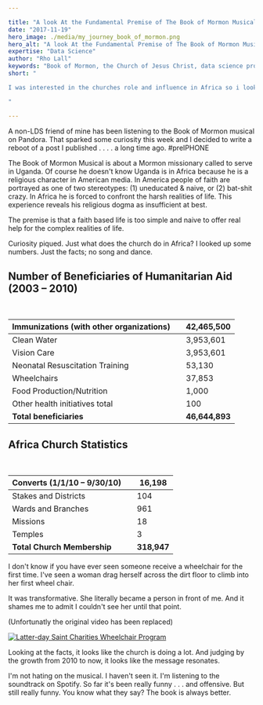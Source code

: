 ```yaml
---

title: "A look At the Fundamental Premise of The Book of Mormon Musical"
date: "2017-11-19"
hero_image: ./media/my_journey_book_of_mormon.png
hero_alt: "A look At the Fundamental Premise of The Book of Mormon Musical"
expertise: "Data Science"
author: "Rho Lall"
keywords: "Book of Mormon, the Church of Jesus Christ, data science programming, datascientist, job of data scientist, data driven insights, data driven solutions"
short: "

I was interested in the churches role and influence in Africa so i looked up some numbers. Just the facts; no song and dance.

"

---
```


A non-LDS friend of mine has been listening to the Book of Mormon musical on Pandora. That sparked some curiosity this week and I decided to write a reboot of a post I published . . . . a long time ago. #preIPHONE 

The Book of Mormon Musical is about a Mormon missionary called to serve in Uganda. Of course he doesn't know Uganda is in Africa because he is a religious character in American media. In America people of faith are portrayed as one of two stereotypes: (1) uneducated & naive, or (2) bat-shit crazy. In Africa he is forced to confront the harsh realities of life. This experience reveals his religious dogma as insufficient at best.

The premise is that a faith based life is too simple and naive to offer real help for the complex realities of life.​

Curiosity piqued. Just what does the church do in Africa? I looked up some numbers. Just the facts; no song and dance.

## Number of Beneficiaries of Humanitarian Aid (2003 – 2010)
<br/>

| Immunizations (with other organizations)      || 42,465,500    |
| --------------------------------------------- |--| ----------- |
| Clean Water                                   ||  3,953,601    |
| Vision Care                                   ||  3,953,601    |
| Neonatal Resuscitation Training               ||     53,130    |
| Wheelchairs                                   ||     37,853    |
| Food Production/Nutrition                     ||      1,000    |
| Other health initiatives total                ||        100    |
| **Total beneficiaries**                       || **46,644,893** |

## Africa Church Statistics
<br/>

| Converts (1/1/10 – 9/30/10)    || 16,198   |
| --------------------------------------------- |--| ----------- |
| Stakes and Districts  || 104   |
| Wards and Branches  || 961 |
| Missions   || 18   |
| Temples   || 3  |
| **Total Church Membership**                       ||     **318,947**   |

I don't know if you have ever seen someone receive a wheelchair for the first time. I've seen a woman drag herself across the dirt floor to climb into her first wheel chair. 

It was transformative. She literally became a person in front of me. And it shames me to admit I couldn't see her until that point.


(Unfortunatly the original video has been replaced)

[![Latter-day Saint Charities Wheelchair Program](https://img.youtube.com/vi/EwpDz4rZC8I/hqdefault.jpg)](https://youtu.be/EwpDz4rZC8I)

Looking at the facts, it looks like the church is doing a lot. And judging by the growth from 2010 to now, it looks like the message resonates.

I'm not hating on the musical. I haven't seen it. I'm listening to the soundtrack on Spotify. So far it's been really funny . . . and offensive. But still really funny. You know what they say? The book is always better.